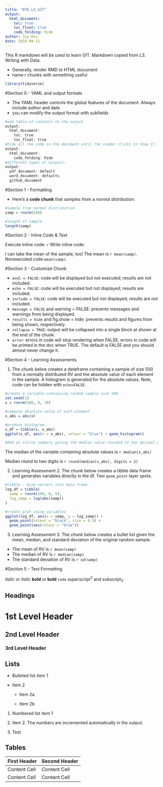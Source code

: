 ```yaml
---
title: "DTA_L4_GIT"
output:
  html_document:
    toc: true
    toc_float: true
    code_folding: hide
author: Joy Hsu
date: 2018-09-11
---
```

This R markdown will be used to learn GIT. Markdown copied from L3. Writing with Data.

* Generally, render RMD to HTML document
* name r chunks with something useful

```r
library(tidyverse)
```

#Section 0 - YAML and output formats

* The YAML header controls the global features of the document. Always include author and date
* you can modify the output format with subfields

```r
#add table of contents to the output
output:
  html_document:
    toc: true
    toc_float: true
#hide all the code in the document until the reader clicks to show it
output:
  html_document:
    code_folding: hide
#different types of outputs:
output:
  pdf_document: default
  word_document: defaults
  github_document
```

#Section 1 - Formatting

* Here's a **code chunk** that samples from a _normal distribution_:

```r
#sample from normal distribution
samp = rnorm(100)

#length of sample
length(samp)
```

#Section 2 - Inline Code & Text

Execute Inline code: `r `
Write inline code: ` `

I can take the mean of the sample, too! The mean is `r mean(samp)`. Nonexecuted code `mean(samp)`.

#Section 3 - Customize Chunk

* `eval = FALSE`: code will be displayed but not executed; results are not included.
* `echo = FALSE`: code will be executed but not displayed; results are included.
* `include = FALSE`: code will be executed but not displayed; results are not included.
* `message = FALSE` and warning = FALSE: prevents messages and warnings from being displayed.
* `results = hide` and fig.show = hide: prevents results and figures from being shown, respectively.
* `collapse = TRUE`: output will be collapsed into a single block at shown at the end of the chunk.
* `error`: errors in code will stop rendering when FALSE; errors in code will be printed in the doc when TRUE. The default is FALSE and you should almost never change it.

#Section 4 - Learning Assessments

1.  The chunk below creates a dataframe containing a sample of size 500 from a normally distributed RV and the absolute value of each element in the sample. A histogram is generated for the absolute values. Note, code can be hidden with `echo=FALSE`.

```r
#create a variable containing random sample size 500
set.seed(1)
x = rnorm(500, 0, 10)

#compute absolute value of each element
x_abs = abs(x)

#produce histogram. 
x_df = tibble(x, x_abs)
ggplot(x_df, aes(x = x_abs), colour = "blue") + geom_histogram()

#Add an inline summary giving the median value rounded to two decimal places.
```

The median of the variable containing absolute values is `r median(x_abs)`

Median round to two digits is `r round(median(x_abs), digits = 2)`

2.  Learning Assessment 2. The chunk below creates a tibble data frame and generates variables directly in the df. Two `geom_point` layer spots.

```r
#tibble - bind vectors into data frame
log_df = tibble(
  samp = rnorm(100, 0, 5),
  log_samp = log(abs(samp))
)

#create plot using variables 
ggplot(log_df, aes(x = samp, y = log_samp)) + 
  geom_point(colour = "black", size = 4.5) +
  geom_point(aes(colour = "blue"))
```

3.  Learning Assessment 3. The chunk below creates a bullet list given the mean, median, and standard deviation of the original random sample.

* The mean of RV is `r mean(samp)`
* The median of RV is `r median(samp)`
* The standard deviation of RV is `r sd(samp)`

#Section 5 - Text Formatting

*italic*  or  _italic_
**bold**  or  __bold__
`code`
superscript^2^ and subscript~2~


Headings
------------------------------------------------------------
# 1st Level Header
## 2nd Level Header
### 3rd Level Header


Lists
------------------------------------------------------------

*   Bulleted list item 1

*   Item 2

    * Item 2a

    * Item 2b

1.  Numbered list item 1

1.  Item 2. The numbers are incremented automatically in the output.

1.  Test

Tables 
------------------------------------------------------------

First Header  | Second Header
------------- | -------------
Content Cell  | Content Cell
Content Cell  | Content Cell